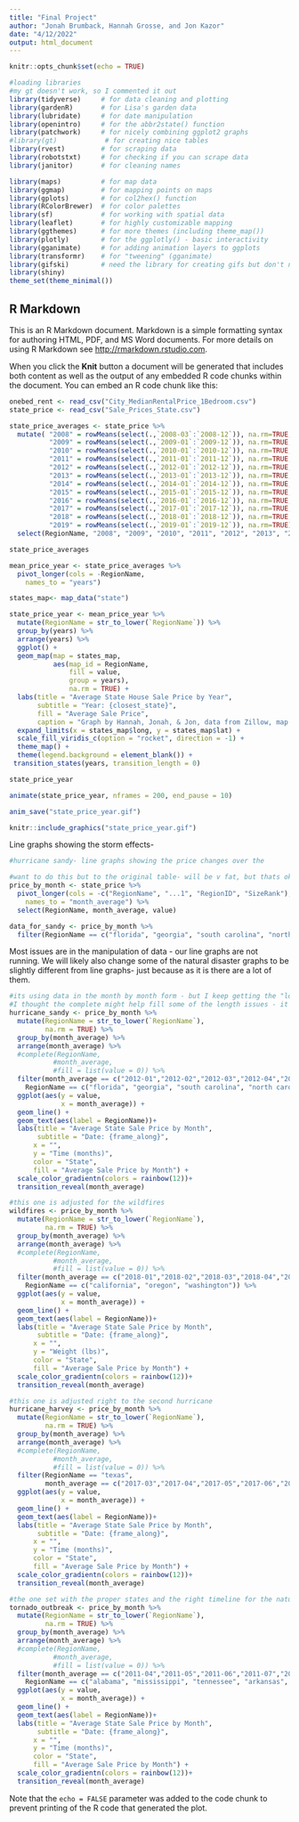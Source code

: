 ```yaml
---
title: "Final Project"
author: "Jonah Brumback, Hannah Grosse, and Jon Kazor"
date: "4/12/2022"
output: html_document
---
```


```r
knitr::opts_chunk$set(echo = TRUE)
```

```r
#loading libraries
#my gt doesn't work, so I commented it out 
library(tidyverse)     # for data cleaning and plotting
library(gardenR)       # for Lisa's garden data
library(lubridate)     # for date manipulation
library(openintro)     # for the abbr2state() function
library(patchwork)     # for nicely combining ggplot2 graphs  
#library(gt)            # for creating nice tables
library(rvest)         # for scraping data
library(robotstxt)     # for checking if you can scrape data
library(janitor)       # for cleaning names

library(maps)          # for map data
library(ggmap)         # for mapping points on maps
library(gplots)        # for col2hex() function
library(RColorBrewer)  # for color palettes
library(sf)            # for working with spatial data
library(leaflet)       # for highly customizable mapping
library(ggthemes)      # for more themes (including theme_map())
library(plotly)        # for the ggplotly() - basic interactivity
library(gganimate)     # for adding animation layers to ggplots
library(transformr)    # for "tweening" (gganimate)
library(gifski)        # need the library for creating gifs but don't need to load each time
library(shiny)
theme_set(theme_minimal())
```

## R Markdown

This is an R Markdown document. Markdown is a simple formatting syntax for authoring HTML, PDF, and MS Word documents. For more details on using R Markdown see <http://rmarkdown.rstudio.com>.

When you click the **Knit** button a document will be generated that includes both content as well as the output of any embedded R code chunks within the document. You can embed an R code chunk like this:

```r
onebed_rent <- read_csv("City_MedianRentalPrice_1Bedroom.csv")
state_price <- read_csv("Sale_Prices_State.csv")
```



```r
state_price_averages <- state_price %>% 
  mutate( "2008" = rowMeans(select(.,`2008-03`:`2008-12`)), na.rm=TRUE,
          "2009" = rowMeans(select(.,`2009-01`:`2009-12`)), na.rm=TRUE,
          "2010" = rowMeans(select(.,`2010-01`:`2010-12`)), na.rm=TRUE,
          "2011" = rowMeans(select(.,`2011-01`:`2011-12`)), na.rm=TRUE,
          "2012" = rowMeans(select(.,`2012-01`:`2012-12`)), na.rm=TRUE,
          "2013" = rowMeans(select(.,`2013-01`:`2013-12`)), na.rm=TRUE,
          "2014" = rowMeans(select(.,`2014-01`:`2014-12`)), na.rm=TRUE,
          "2015" = rowMeans(select(.,`2015-01`:`2015-12`)), na.rm=TRUE,
          "2016" = rowMeans(select(.,`2016-01`:`2016-12`)), na.rm=TRUE,
          "2017" = rowMeans(select(.,`2017-01`:`2017-12`)), na.rm=TRUE,
          "2018" = rowMeans(select(.,`2018-01`:`2018-12`)), na.rm=TRUE,
          "2019" = rowMeans(select(.,`2019-01`:`2019-12`)), na.rm=TRUE) %>% 
  select(RegionName, "2008", "2009", "2010", "2011", "2012", "2013", "2014", "2015", "2016", "2017", "2018", "2019")

state_price_averages

```

```r
mean_price_year <- state_price_averages %>% 
  pivot_longer(cols = -RegionName,
    names_to = "years")
```




```r
states_map<- map_data("state") 

state_price_year <- mean_price_year %>% 
  mutate(RegionName = str_to_lower(`RegionName`)) %>% 
  group_by(years) %>% 
  arrange(years) %>% 
  ggplot() + 
  geom_map(map = states_map,
           aes(map_id = RegionName,
               fill = value,
               group = years),
               na.rm = TRUE) +
  labs(title = "Average State House Sale Price by Year", 
       subtitle = "Year: {closest_state}",
       fill = "Average Sale Price", 
       caption = "Graph by Hannah, Jonah, & Jon, data from Zillow, map from map_data") +
  expand_limits(x = states_map$long, y = states_map$lat) + 
  scale_fill_viridis_c(option = "rocket", direction = -1) +
  theme_map() + 
  theme(legend.background = element_blank()) +
 transition_states(years, transition_length = 0)

state_price_year

animate(state_price_year, nframes = 200, end_pause = 10) 

```

```r
anim_save("state_price_year.gif")
```


```r
knitr::include_graphics("state_price_year.gif")
```

Line graphs showing the storm effects- 

```r
#hurricane sandy- line graphs showing the price changes over the 
```


```r
#want to do this but to the original table- will be v fat, but thats okay, 
price_by_month <- state_price %>% 
  pivot_longer(cols = -c("RegionName", "...1", "RegionID", "SizeRank"),
    names_to = "month_average") %>% 
  select(RegionName, month_average, value)

data_for_sandy <- price_by_month %>% 
  filter(RegionName == c("florida", "georgia", "south carolina", "north carolina", "virginia", "maryland", "deleware", "pennsylvania", "new jersey", "new york", "connceticut", "rhode island", "massacheusettes", "new hampshire", "maine"))
```

Most issues are in the manipulation of data - our line graphs are not running. We will likely also change some of the natural disaster graphs to be slightly different from line graphs- just because as it is there are a lot of them.

```r
#its using data in the month by month form - but I keep getting the "longer object length is not a multiple of shorter object length"
#I thought the complete might help fill some of the length issues - it did not
hurricane_sandy <- price_by_month %>% 
  mutate(RegionName = str_to_lower(`RegionName`), 
         na.rm = TRUE) %>% 
  group_by(month_average) %>% 
  arrange(month_average) %>%
  #complete(RegionName, 
           #month_average, 
           #fill = list(value = 0)) %>% 
  filter(month_average == c("2012-01","2012-02","2012-03","2012-04","2012-05","2012-06","2012-07","2012-08","2012-09","2012-10","2012-11","2012-12","2013-01","2013-02","2013-03","2013-04","2013-05","2013-06","2013-07","2013-08","2013-09","2013-10","2013-11","2013-12"),
    RegionName == c("florida", "georgia", "south carolina", "north carolina", "virginia", "maryland", "deleware", "pennsylvania", "new jersey", "new york", "connceticut", "rhode island", "massacheusettes", "new hampshire", "maine")) %>% 
  ggplot(aes(y = value, 
             x = month_average)) +
  geom_line() + 
  geom_text(aes(label = RegionName))+
  labs(title = "Average State Sale Price by Month",
       subtitle = "Date: {frame_along}",
      x = "",
      y = "Time (months)",
      color = "State",
      fill = "Average Sale Price by Month") + 
  scale_color_gradientn(colors = rainbow(12))+
  transition_reveal(month_average)
```
```r
#this one is adjusted for the wildfires
wildfires <- price_by_month %>% 
  mutate(RegionName = str_to_lower(`RegionName`), 
         na.rm = TRUE) %>% 
  group_by(month_average) %>% 
  arrange(month_average) %>%
  #complete(RegionName, 
           #month_average, 
           #fill = list(value = 0)) %>% 
  filter(month_average == c("2018-01","2018-02","2018-03","2018-04","2018-05","2018-06","2018-07","2018-08","2018-09","2018-10","2018-11","2018-12","2019-01","2019-02","2019-03","2019-04","2019-05","2019-06","2019-07","2019-08","2019-09","2019-10","2019-11","2019-12"),
    RegionName == c("california", "oregon", "washington")) %>% 
  ggplot(aes(y = value, 
             x = month_average)) +
  geom_line() + 
  geom_text(aes(label = RegionName))+
  labs(title = "Average State Sale Price by Month",
       subtitle = "Date: {frame_along}",
      x = "",
      y = "Weight (lbs)",
      color = "State",
      fill = "Average Sale Price by Month") + 
  scale_color_gradientn(colors = rainbow(12))+
  transition_reveal(month_average)
```

```r
#this one is adjusted right to the second hurricane 
hurricane_harvey <- price_by_month %>% 
  mutate(RegionName = str_to_lower(`RegionName`), 
         na.rm = TRUE) %>% 
  group_by(month_average) %>% 
  arrange(month_average) %>%
  #complete(RegionName, 
           #month_average, 
           #fill = list(value = 0)) %>% 
  filter(RegionName == "texas",
         month_average == c("2017-03","2017-04","2017-05","2017-06","2017-07","2017-08","2017-09","2017-10","2017-11","2017-12","2018-01","2018-02","2018-03")) %>% 
  ggplot(aes(y = value, 
             x = month_average)) +
  geom_line() + 
  geom_text(aes(label = RegionName))+
  labs(title = "Average State Sale Price by Month",
       subtitle = "Date: {frame_along}",
      x = "",
      y = "Time (months)",
      color = "State",
      fill = "Average Sale Price by Month") + 
  scale_color_gradientn(colors = rainbow(12))+
  transition_reveal(month_average)
```

```r
#the one set with the proper states and the right timeline for the natural disaster
tornado_outbreak <- price_by_month %>% 
  mutate(RegionName = str_to_lower(`RegionName`), 
         na.rm = TRUE) %>% 
  group_by(month_average) %>% 
  arrange(month_average) %>%
  #complete(RegionName, 
           #month_average, 
           #fill = list(value = 0)) %>% 
  filter(month_average == c("2011-04","2011-05","2011-06","2011-07","2011-08","2011-09","2011-10","2011-11","2011-12","2012-01","2012-02","2012-03","2012-04"),
    RegionName == c("alabama", "mississippi", "tennessee", "arkansas", "virginia", "georgia", "kentucky", "louisiana", "new york")) %>% 
  ggplot(aes(y = value, 
             x = month_average)) +
  geom_line() + 
  geom_text(aes(label = RegionName))+
  labs(title = "Average State Sale Price by Month",
       subtitle = "Date: {frame_along}",
      x = "",
      y = "Time (months)",
      color = "State",
      fill = "Average Sale Price by Month") + 
  scale_color_gradientn(colors = rainbow(12))+
  transition_reveal(month_average)
```

Note that the `echo = FALSE` parameter was added to the code chunk to prevent printing of the R code that generated the plot.
